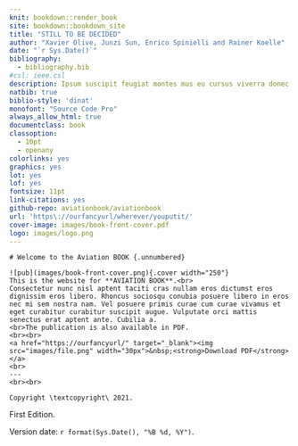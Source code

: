 ```yaml
--- 
knit: bookdown::render_book
site: bookdown::bookdown_site
title: "STILL TO BE DECIDED"
author: "Xavier Olive, Junzi Sun, Enrico Spinielli and Rainer Koelle"
date: "`r Sys.Date()`"
bibliography:
  - bibliography.bib
#csl: ieee.csl
description: Ipsum suscipit feugiat montes mus eu cursus viverra donec integer eu pellentesque? Orci platea pellentesque scelerisque bibendum nulla duis eget blandit?
natbib: true
biblio-style: 'dinat'
monofont: "Source Code Pro"
always_allow_html: true
documentclass: book
classoption: 
  - 10pt
  - openany
colorlinks: yes
graphics: yes
lot: yes
lof: yes
fontsize: 11pt
link-citations: yes
github-repo: aviationbook/aviationbook
url: 'https\://ourfancyurl/wherever/youputit/'
cover-image: images/book-front-cover.pdf
logo: images/logo.png
---
```



::: {.welcome}
```asis
# Welcome to the Aviation BOOK {.unnumbered}
```

\chapter*{}

\vfill

```asis
![pub](images/book-front-cover.png){.cover width="250"}
This is the website for **AVIATION BOOK**.<br>
Consectetur nunc nisl aptent taciti cras nullam eros dictumst eros dignissim eros libero. Rhoncus sociosqu conubia posuere libero in eros nec mi sem nostra nam. Vel posuere primis curae cum curae vivamus et eget curabitur curabitur suscipit augue. Vulputate orci mattis senectus erat aptent ante. Cubilia a.
<br>The publication is also available in PDF.
<br><br>
<a href="https://ourfancyurl/" target="_blank"><img src="images/file.png" width="30px">&nbsp;<strong>Download PDF</strong></a>
<br>
---
<br><br>
```


```asis
Copyright \textcopyright\ 2021.
```

First Edition.

Version date: `r format(Sys.Date(), "%B %d, %Y")`.

:::
